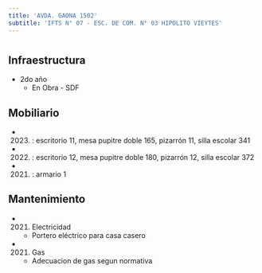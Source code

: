 ```yaml
---
title: 'AVDA. GAONA 1502'
subtitle: 'IFTS N° 07 - ESC. DE COM. N° 03 HIPOLITO VIEYTES'
---
```


#
## Infraestructura

* 2do año 
    + En Obra - SDF 


## Mobiliario

*  (2023) : escritorio 11, mesa pupitre doble 165, pizarrón 11, silla escolar 341 

*  (2022) : escritorio 12, mesa pupitre doble 180, pizarrón 12, silla escolar 372 

*  (2021) : armario 1 





## Mantenimiento

*  (2021) Electricidad 
    + Portero eléctrico para casa casero

*  (2021) Gas 
    + Adecuacion de gas segun normativa







